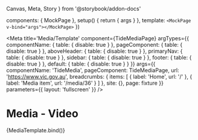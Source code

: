   Canvas,
  Meta,
  Story
} from '@storybook/addon-docs'


  components: {
    MockPage
  },
  setup() {
    return { args }
  },
  template: `<MockPage v-bind="args"></MockPage>`
})

<Meta
  title='Media/Template'
  component={TideMediaPage}
  argTypes={{
    componentName: { table: { disable: true } },
    pageComponent: { table: { disable: true } },
    aboveHeader: { table: { disable: true } },
    primaryNav: { table: { disable: true } },
    sidebar: { table: { disable: true } },
    footer: { table: { disable: true } },
    default: { table: { disable: true } }
  }}
  args={{
    componentName: 'TideMedia',
    pageComponent: TideMediaPage,
    url: 'https://www.vic.gov.au',
    breadcrumbs: {
      items: [
        { label: 'Home', url: '/' },
        { label: 'Media item', url: '/media/36' }
      ]
    },
    site: {},
    page: fixture
  }}
  parameters={{
    layout: 'fullscreen'
  }}
/>

# Media - Video

<Canvas>
  <Story name='Template'>
    {MediaTemplate.bind()}
  </Story>
</Canvas>
